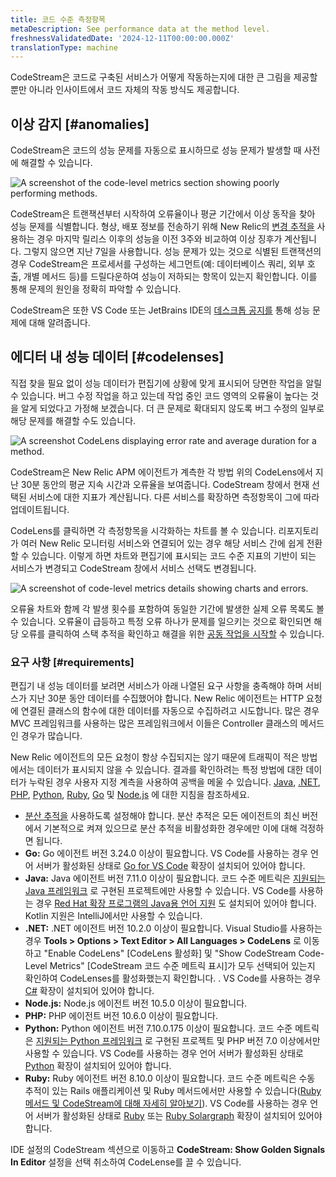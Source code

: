 ```yaml
---
title: 코드 수준 측정항목
metaDescription: See performance data at the method level.
freshnessValidatedDate: '2024-12-11T00:00:00.000Z'
translationType: machine
---
```





CodeStream은 코드로 구축된 서비스가 어떻게 작동하는지에 대한 큰 그림을 제공할 뿐만 아니라 인사이트에서 코드 자체의 작동 방식도 제공합니다.

## 이상 감지 [#anomalies]

CodeStream은 코드의 성능 문제를 자동으로 표시하므로 성능 문제가 발생할 때 사전에 해결할 수 있습니다.

<img
  title="Code-level metrics section showing poorly performing methods."
  alt="A screenshot of the code-level metrics section showing poorly performing methods."
  src={codestreamCodeLevelAnomalies}
/>

CodeStream은 트랜잭션부터 시작하여 오류율이나 평균 기간에서 이상 동작을 찾아 성능 문제를 식별합니다. 형상, 배포 정보를 전송하기 위해 New Relic의 [변경 추적을](/docs/change-tracking/change-tracking-introduction/) 사용하는 경우 마지막 릴리스 이후의 성능을 이전 3주와 비교하여 이상 징후가 계산됩니다. 그렇지 않으면 지난 7일을 사용합니다. 성능 문제가 있는 것으로 식별된 트랜잭션의 경우 CodeStream은 프로세서를 구성하는 세그먼트(예: 데이터베이스 쿼리, 외부 호출, 개별 메서드 등)를 드릴다운하여 성능이 저하되는 항목이 있는지 확인합니다. 이를 통해 문제의 원인을 정확히 파악할 수 있습니다.

CodeStream은 또한 VS Code 또는 JetBrains IDE의 [데스크톱 공지를](/docs/codestream/codestream-settings/account-settings/#notifications) 통해 성능 문제에 대해 알려줍니다.

## 에디터 내 성능 데이터 [#codelenses]

직접 찾을 필요 없이 성능 데이터가 편집기에 상황에 맞게 표시되어 당면한 작업을 알릴 수 있습니다. 버그 수정 작업을 하고 있는데 작업 중인 코드 영역의 오류율이 높다는 것을 알게 되었다고 가정해 보겠습니다. 더 큰 문제로 확대되지 않도록 버그 수정의 일부로 해당 문제를 해결할 수도 있습니다.

<img
  title="A CodeLens displaying error rate and average duration for a method."
  alt="A screenshot CodeLens displaying error rate and average duration for a method."
  src={codestreamCodeLevelMetricsExample}
/>

CodeStream은 New Relic APM 에이전트가 계측한 각 방법 위의 CodeLens에서 지난 30분 동안의 평균 지속 시간과 오류율을 보여줍니다. CodeStream 창에서 현재 선택된 서비스에 대한 지표가 계산됩니다. 다른 서비스를 확장하면 측정항목이 그에 따라 업데이트됩니다.

CodeLens를 클릭하면 각 측정항목을 시각화하는 차트를 볼 수 있습니다. 리포지토리가 여러 New Relic 모니터링 서비스와 연결되어 있는 경우 해당 서비스 간에 쉽게 전환할 수 있습니다. 이렇게 하면 차트와 편집기에 표시되는 코드 수준 지표의 기반이 되는 서비스가 변경되고 CodeStream 창에서 서비스 선택도 변경됩니다.

<img
  title="Code-level metrics details showing charts and errors."
  alt="A screenshot of code-level metrics details showing charts and errors."
  src={codestreamCodeLevelCharts}
/>

오류율 차트와 함께 각 발생 횟수를 포함하여 동일한 기간에 발생한 실제 오류 목록도 볼 수 있습니다. 오류율이 급등하고 특정 오류 하나가 문제를 일으키는 것으로 확인되면 해당 오류를 클릭하여 스택 추적을 확인하고 해결을 위한 [공동 작업을 시작할](/docs/codestream/observability/error-investigation) 수 있습니다.

### 요구 사항 [#requirements]

편집기 내 성능 데이터를 보려면 서비스가 아래 나열된 요구 사항을 충족해야 하며 서비스가 지난 30분 동안 데이터를 수집했어야 합니다. New Relic 에이전트는 HTTP 요청에 연결된 클래스의 함수에 대한 데이터를 자동으로 수집하려고 시도합니다. 많은 경우 MVC 프레임워크를 사용하는 많은 프레임워크에서 이들은 Controller 클래스의 메서드인 경우가 많습니다.

New Relic 에이전트의 모든 요청이 항상 수집되지는 않기 때문에 트래픽이 적은 방법에서는 데이터가 표시되지 않을 수 있습니다. 결과를 확인하려는 특정 방법에 대한 데이터가 누락된 경우 사용자 지정 계측을 사용하여 공백을 메울 수 있습니다. [Java](/docs/apm/agents/java-agent/custom-instrumentation/java-custom-instrumentation), [.NET](/docs/apm/agents/net-agent/custom-instrumentation/introduction-net-custom-instrumentation), [PHP](/docs/apm/agents/php-agent/features/php-custom-instrumentation), [Python](/docs/apm/agents/python-agent/custom-instrumentation/python-custom-instrumentation), [Ruby](/docs/apm/agents/ruby-agent/api-guides/ruby-custom-instrumentation), [Go](/docs/apm/agents/go-agent/instrumentation/instrument-go-transactions) 및 [Node.js](/docs/apm/agents/nodejs-agent/extend-your-instrumentation/nodejs-custom-instrumentation) 에 대한 지침을 참조하세요.

* [분산 추적을](/docs/distributed-tracing/enable-configure/language-agents-enable-distributed-tracing) 사용하도록 설정해야 합니다. 분산 추적은 모든 에이전트의 최신 버전에서 기본적으로 켜져 있으므로 분산 추적을 비활성화한 경우에만 이에 대해 걱정하면 됩니다.
* **Go:** Go 에이전트 버전 3.24.0 이상이 필요합니다. VS Code를 사용하는 경우 언어 서버가 활성화된 상태로 [Go for VS Code](https://marketplace.visualstudio.com/items?itemName=golang.go) 확장이 설치되어 있어야 합니다.
* **Java:** Java 에이전트 버전 7.11.0 이상이 필요합니다. 코드 수준 메트릭은 [지원되는 Java 프레임워크](/docs/apm/agents/java-agent/getting-started/compatibility-requirements-java-agent/#frameworks) 로 구현된 프로젝트에만 사용할 수 있습니다. VS Code를 사용하는 경우 [Red Hat 확장 프로그램의 Java용 언어 지원](https://marketplace.visualstudio.com/items?itemName=redhat.java) 도 설치되어 있어야 합니다. Kotlin 지원은 IntelliJ에서만 사용할 수 있습니다.
* **.NET:** .NET 에이전트 버전 10.2.0 이상이 필요합니다. Visual Studio를 사용하는 경우 **Tools > Options > Text Editor > All Languages > CodeLens** 로 이동하고 "Enable CodeLens" \[CodeLens 활성화] 및 "Show CodeStream Code-Level Metrics" \[CodeStream 코드 수준 메트릭 표시]가 모두 선택되어 있는지 확인하여 CodeLenses를 활성화했는지 확인합니다. . VS Code를 사용하는 경우 [C#](https://marketplace.visualstudio.com/items?itemName=ms-dotnettools.csharp) 확장이 설치되어 있어야 합니다.
* **Node.js:** Node.js 에이전트 버전 10.5.0 이상이 필요합니다.
* **PHP:** PHP 에이전트 버전 10.6.0 이상이 필요합니다.
* **Python:** Python 에이전트 버전 7.10.0.175 이상이 필요합니다. 코드 수준 메트릭은 [지원되는 Python 프레임워크](/docs/apm/agents/python-agent/getting-started/instrumented-python-packages) 로 구현된 프로젝트 및 PHP 버전 7.0 이상에서만 사용할 수 있습니다. VS Code를 사용하는 경우 언어 서버가 활성화된 상태로 [Python](https://marketplace.visualstudio.com/items?itemName=ms-python.python) 확장이 설치되어 있어야 합니다.
* **Ruby:** Ruby 에이전트 버전 8.10.0 이상이 필요합니다. 코드 수준 메트릭은 수동 추적이 있는 Rails 애플리케이션 및 Ruby 메서드에서만 사용할 수 있습니다([Ruby 메서드 및 CodeStream에 대해 자세히 알아보기](/docs/apm/agents/ruby-agent/features/ruby-codestream-integration)). VS Code를 사용하는 경우 언어 서버가 활성화된 상태로 [Ruby](https://marketplace.visualstudio.com/items?itemName=rebornix.Ruby) 또는 [Ruby Solargraph](https://marketplace.visualstudio.com/items?itemName=castwide.solargraph) 확장이 설치되어 있어야 합니다.

IDE 설정의 CodeStream 섹션으로 이동하고 **CodeStream: Show Golden Signals In Editor** 설정을 선택 취소하여 CodeLense를 끌 수 있습니다.